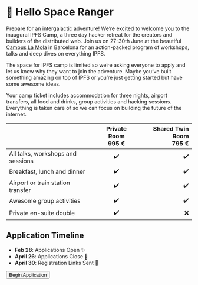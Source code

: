 


# 👋 Hello Space Ranger

<div className="mw7">

Prepare for an intergalactic adventure! We’re excited to welcome you to the inaugural IPFS Camp, a three day hacker retreat for the creators and builders of the distributed web. Join us on 27-30th June at the beautiful [Campus La Mola](https://www.chateauform.com/en/house/campus-la-mola/) in Barcelona for an action-packed program of workshops, talks and deep dives on everything IPFS.

The space for IPFS camp is limited so we’re asking everyone to apply and let us know why they want to join the adventure. Maybe you’ve built something amazing on top of IPFS or you’re just getting started but have some awesome ideas.

Your camp ticket includes accommodation for three nights, airport transfers, all food and drinks, group activities and hacking sessions. Everything is taken care of so we can focus on building the future of the internet.

</div>

<div className="features pv4">

|                                   | Private Room <br/><span className="primary3 f3">995 €</span> | Shared Twin Room <br/><span className="primary3 f3">795 €</span> |
| --------------------------------- | :----------------------------------------------------------: | ---------------------------------------------------------------: |
| All talks, workshops and sessions |                              ✔️                              |                                                               ✔️ |
| Breakfast, lunch and dinner       |                              ✔️                              |                                                               ✔️ |
| Airport or train station transfer |                              ✔️                              |                                                               ✔️ |
| Awesome group activities          |                              ✔️                              |                                                               ✔️ |
| Private en-suite double           |                              ✔️                              |                                                               ❌ |

</div>

## Application Timeline

- **Feb 28**: Applications Open ✨
- **April 26**: Applications Close 🔏
- **April 30**: Registration Links Sent 🚀

<p className="pv2 dib">
  <Button size="large" href="https://goo.gl/forms/GmzwgMzfR0RUpfs13">
    Begin Application
  </Button>
</p>
